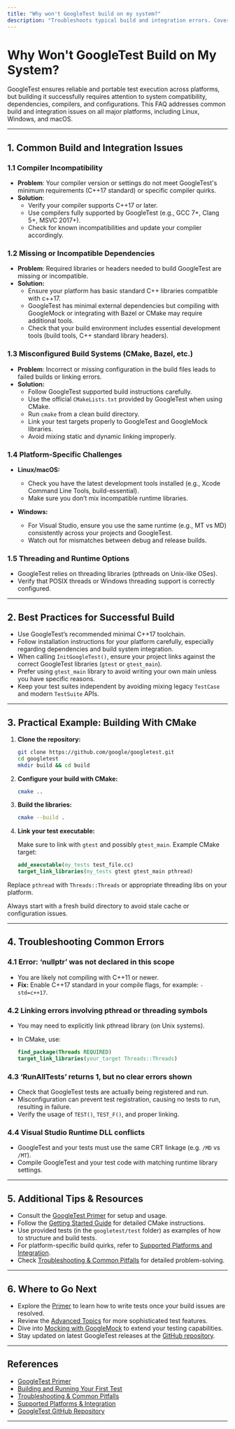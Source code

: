 ```yaml
---
title: "Why won't GoogleTest build on my system?"
description: "Troubleshoots typical build and integration errors. Covers issues such as incompatible compilers, missing dependencies, and frequent misconfigurations on all major platforms."
---
```


# Why Won't GoogleTest Build on My System?

GoogleTest ensures reliable and portable test execution across platforms, but building it successfully requires attention to system compatibility, dependencies, compilers, and configurations. This FAQ addresses common build and integration issues on all major platforms, including Linux, Windows, and macOS.

---

## 1. Common Build and Integration Issues

### 1.1 Compiler Incompatibility

- **Problem**: Your compiler version or settings do not meet GoogleTest's minimum requirements (C++17 standard) or specific compiler quirks.
- **Solution**: 
  - Verify your compiler supports C++17 or later.
  - Use compilers fully supported by GoogleTest (e.g., GCC 7+, Clang 5+, MSVC 2017+).
  - Check for known incompatibilities and update your compiler accordingly.

### 1.2 Missing or Incompatible Dependencies

- **Problem**: Required libraries or headers needed to build GoogleTest are missing or incompatible.
- **Solution:**
  - Ensure your platform has basic standard C++ libraries compatible with c++17.
  - GoogleTest has minimal external dependencies but compiling with GoogleMock or integrating with Bazel or CMake may require additional tools.
  - Check that your build environment includes essential development tools (build tools, C++ standard library headers).

### 1.3 Misconfigured Build Systems (CMake, Bazel, etc.)

- **Problem**: Incorrect or missing configuration in the build files leads to failed builds or linking errors.
- **Solution:**
  - Follow GoogleTest supported build instructions carefully.
  - Use the official `CMakeLists.txt` provided by GoogleTest when using CMake.
  - Run `cmake` from a clean build directory.
  - Link your test targets properly to GoogleTest and GoogleMock libraries.
  - Avoid mixing static and dynamic linking improperly.

### 1.4 Platform-Specific Challenges

- **Linux/macOS:**
  - Check you have the latest development tools installed (e.g., Xcode Command Line Tools, build-essential).
  - Make sure you don’t mix incompatible runtime libraries.

- **Windows:**
  - For Visual Studio, ensure you use the same runtime (e.g., MT vs MD) consistently across your projects and GoogleTest.
  - Watch out for mismatches between debug and release builds.

### 1.5 Threading and Runtime Options

- GoogleTest relies on threading libraries (pthreads on Unix-like OSes).
- Verify that POSIX threads or Windows threading support is correctly configured.

---

## 2. Best Practices for Successful Build

- Use GoogleTest’s recommended minimal C++17 toolchain.
- Follow installation instructions for your platform carefully, especially regarding dependencies and build system integration.
- When calling `InitGoogleTest()`, ensure your project links against the correct GoogleTest libraries (`gtest` or `gtest_main`).
- Prefer using `gtest_main` library to avoid writing your own main unless you have specific reasons.
- Keep your test suites independent by avoiding mixing legacy `TestCase` and modern `TestSuite` APIs.

---

## 3. Practical Example: Building With CMake

1. **Clone the repository:**

    ```bash
    git clone https://github.com/google/googletest.git
    cd googletest
    mkdir build && cd build
    ```

2. **Configure your build with CMake:**

    ```bash
    cmake ..
    ```

3. **Build the libraries:**

    ```bash
    cmake --build .
    ```

4. **Link your test executable:**

    Make sure to link with `gtest` and possibly `gtest_main`. Example CMake target:

    ```cmake
    add_executable(my_tests test_file.cc)
    target_link_libraries(my_tests gtest gtest_main pthread)
    ```

  Replace `pthread` with `Threads::Threads` or appropriate threading libs on your platform.

<Tip>
Always start with a fresh build directory to avoid stale cache or configuration issues.
</Tip>

---

## 4. Troubleshooting Common Errors

### 4.1 Error: ‘nullptr’ was not declared in this scope

- You are likely not compiling with C++11 or newer.
- **Fix:** Enable C++17 standard in your compile flags, for example: `-std=c++17`.

### 4.2 Linking errors involving pthread or threading symbols

- You may need to explicitly link pthread library (on Unix systems).
- In CMake, use:

    ```cmake
    find_package(Threads REQUIRED)
    target_link_libraries(your_target Threads::Threads)
    ```

### 4.3 ‘RunAllTests’ returns 1, but no clear errors shown

- Check that GoogleTest tests are actually being registered and run.
- Misconfiguration can prevent test registration, causing no tests to run, resulting in failure.
- Verify the usage of `TEST()`, `TEST_F()`, and proper linking.

### 4.4 Visual Studio Runtime DLL conflicts

- GoogleTest and your tests must use the same CRT linkage (e.g. `/MD` vs `/MT`).
- Compile GoogleTest and your test code with matching runtime library settings.

---

## 5. Additional Tips & Resources

- Consult the [GoogleTest Primer](https://google.github.io/googletest/primer.html) for setup and usage.
- Follow the [Getting Started Guide](https://google.github.io/googletest/quickstart-cmake.html) for detailed CMake instructions.
- Use provided tests (in the `googletest/test` folder) as examples of how to structure and build tests.
- For platform-specific build quirks, refer to [Supported Platforms and Integration](https://google.github.io/googletest/overview/architecture-concepts/integration-and-platforms.html).
- Check [Troubleshooting & Common Pitfalls](https://google.github.io/googletest/getting-started/first-test-usage/troubleshooting-setup.html) for detailed problem-solving.

---

## 6. Where to Go Next

- Explore the [Primer](https://google.github.io/googletest/primer.html) to learn how to write tests once your build issues are resolved.
- Review the [Advanced Topics](https://google.github.io/googletest/advanced.html) for more sophisticated test features.
- Dive into [Mocking with GoogleMock](https://google.github.io/googletest/gmock_for_dummies.html) to extend your testing capabilities.
- Stay updated on latest GoogleTest releases at the [GitHub repository](https://github.com/google/googletest).


---

## References

- [GoogleTest Primer](https://google.github.io/googletest/primer.html)
- [Building and Running Your First Test](https://google.github.io/googletest/getting-started/first-test-usage/build-and-run-first-test.html)
- [Troubleshooting & Common Pitfalls](https://google.github.io/googletest/getting-started/first-test-usage/troubleshooting-setup.html)
- [Supported Platforms & Integration](https://google.github.io/googletest/overview/architecture-concepts/integration-and-platforms.html)
- [GoogleTest GitHub Repository](https://github.com/google/googletest)

---